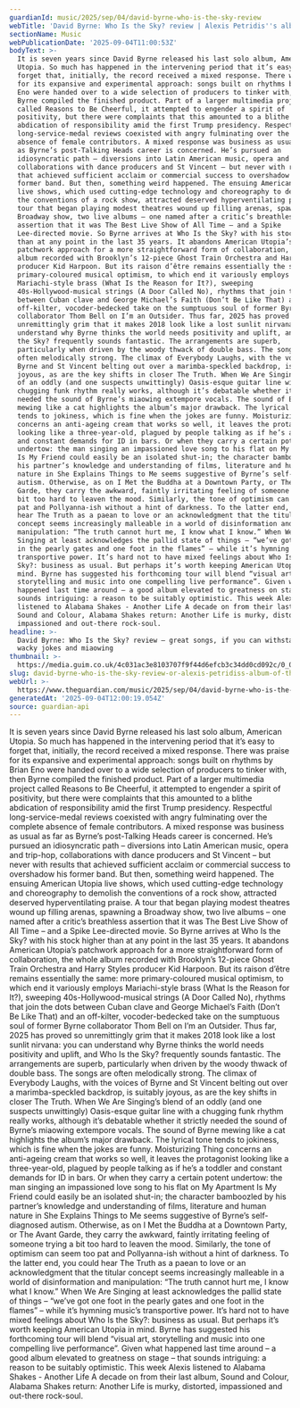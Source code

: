 ```yaml
---
guardianId: music/2025/sep/04/david-byrne-who-is-the-sky-review
webTitle: 'David Byrne: Who Is the Sky? review | Alexis Petridis''s album of the week'
sectionName: Music
webPublicationDate: '2025-09-04T11:00:53Z'
bodyText: >-
  It is seven years since David Byrne released his last solo album, American
  Utopia. So much has happened in the intervening period that it’s easy to
  forget that, initially, the record received a mixed response. There was praise
  for its expansive and experimental approach: songs built on rhythms by Brian
  Eno were handed over to a wide selection of producers to tinker with, then
  Byrne compiled the finished product. Part of a larger multimedia project
  called Reasons to Be Cheerful, it attempted to engender a spirit of
  positivity, but there were complaints that this amounted to a blithe
  abdication of responsibility amid the first Trump presidency. Respectful
  long-service-medal reviews coexisted with angry fulminating over the complete
  absence of female contributors. A mixed response was business as usual as far
  as Byrne’s post-Talking Heads career is concerned. He’s pursued an
  idiosyncratic path – diversions into Latin American music, opera and trip-hop,
  collaborations with dance producers and St Vincent – but never with results
  that achieved sufficient acclaim or commercial success to overshadow his
  former band. But then, something weird happened. The ensuing American Utopia
  live shows, which used cutting-edge technology and choreography to demolish
  the conventions of a rock show, attracted deserved hyperventilating praise. A
  tour that began playing modest theatres wound up filling arenas, spawning a
  Broadway show, two live albums – one named after a critic’s breathless
  assertion that it was The Best Live Show of All Time – and a Spike
  Lee-directed movie. So Byrne arrives at Who Is the Sky? with his stock higher
  than at any point in the last 35 years. It abandons American Utopia’s
  patchwork approach for a more straightforward form of collaboration, the whole
  album recorded with Brooklyn’s 12-piece Ghost Train Orchestra and Harry Styles
  producer Kid Harpoon. But its raison d’être remains essentially the same: more
  primary-coloured musical optimism, to which end it variously employs
  Mariachi-style brass (What Is the Reason for It?), sweeping
  40s-Hollywood-musical strings (A Door Called No), rhythms that join the dots
  between Cuban clave and George Michael’s Faith (Don’t Be Like That) and an
  off-kilter, vocoder-bedecked take on the sumptuous soul of former Byrne
  collaborator Thom Bell on I’m an Outsider. Thus far, 2025 has proved so
  unremittingly grim that it makes 2018 look like a lost sunlit nirvana: you can
  understand why Byrne thinks the world needs positivity and uplift, and Who Is
  the Sky? frequently sounds fantastic. The arrangements are superb,
  particularly when driven by the woody thwack of double bass. The songs are
  often melodically strong. The climax of Everybody Laughs, with the voices of
  Byrne and St Vincent belting out over a marimba-speckled backdrop, is suitably
  joyous, as are the key shifts in closer The Truth. When We Are Singing’s blend
  of an oddly (and one suspects unwittingly) Oasis-esque guitar line with a
  chugging funk rhythm really works, although it’s debatable whether it strictly
  needed the sound of Byrne’s miaowing extempore vocals. The sound of Byrne
  mewing like a cat highlights the album’s major drawback. The lyrical tone
  tends to jokiness, which is fine when the jokes are funny. Moisturizing Thing
  concerns an anti-ageing cream that works so well, it leaves the protagonist
  looking like a three-year-old, plagued by people talking as if he’s a toddler
  and constant demands for ID in bars. Or when they carry a certain potent
  undertow: the man singing an impassioned love song to his flat on My Apartment
  Is My Friend could easily be an isolated shut-in; the character bamboozled by
  his partner’s knowledge and understanding of films, literature and human
  nature in She Explains Things to Me seems suggestive of Byrne’s self-diagnosed
  autism. Otherwise, as on I Met the Buddha at a Downtown Party, or The Avant
  Garde, they carry the awkward, faintly irritating feeling of someone trying a
  bit too hard to leaven the mood. Similarly, the tone of optimism can seem too
  pat and Pollyanna-ish without a hint of darkness. To the latter end, you could
  hear The Truth as a paean to love or an acknowledgment that the titular
  concept seems increasingly malleable in a world of disinformation and
  manipulation: “The truth cannot hurt me, I know what I know.” When We Are
  Singing at least acknowledges the pallid state of things – “we’ve got one foot
  in the pearly gates and one foot in the flames” – while it’s hymning music’s
  transportive power. It’s hard not to have mixed feelings about Who Is the
  Sky?: business as usual. But perhaps it’s worth keeping American Utopia in
  mind. Byrne has suggested his forthcoming tour will blend “visual art,
  storytelling and music into one compelling live performance”. Given what
  happened last time around – a good album elevated to greatness on stage – that
  sounds intriguing: a reason to be suitably optimistic. This week Alexis
  listened to Alabama Shakes - Another Life A decade on from their last album,
  Sound and Colour, Alabama Shakes return: Another Life is murky, distorted,
  impassioned and out-there rock-soul.
headline: >-
  David Byrne: Who Is the Sky? review – great songs, if you can withstand the
  wacky jokes and miaowing
thumbnail: >-
  https://media.guim.co.uk/4c031ac3e8103707f9f44d6efcb3c34dd0cd092c/0_0_3914_3129/500.jpg
slug: david-byrne-who-is-the-sky-review-or-alexis-petridiss-album-of-the-week
webUrl: >-
  https://www.theguardian.com/music/2025/sep/04/david-byrne-who-is-the-sky-review
generatedAt: '2025-09-04T12:00:19.054Z'
source: guardian-api
---
```

It is seven years since David Byrne released his last solo album, American Utopia. So much has happened in the intervening period that it’s easy to forget that, initially, the record received a mixed response. There was praise for its expansive and experimental approach: songs built on rhythms by Brian Eno were handed over to a wide selection of producers to tinker with, then Byrne compiled the finished product. Part of a larger multimedia project called Reasons to Be Cheerful, it attempted to engender a spirit of positivity, but there were complaints that this amounted to a blithe abdication of responsibility amid the first Trump presidency. Respectful long-service-medal reviews coexisted with angry fulminating over the complete absence of female contributors. A mixed response was business as usual as far as Byrne’s post-Talking Heads career is concerned. He’s pursued an idiosyncratic path – diversions into Latin American music, opera and trip-hop, collaborations with dance producers and St Vincent – but never with results that achieved sufficient acclaim or commercial success to overshadow his former band. But then, something weird happened. The ensuing American Utopia live shows, which used cutting-edge technology and choreography to demolish the conventions of a rock show, attracted deserved hyperventilating praise. A tour that began playing modest theatres wound up filling arenas, spawning a Broadway show, two live albums – one named after a critic’s breathless assertion that it was The Best Live Show of All Time – and a Spike Lee-directed movie. So Byrne arrives at Who Is the Sky? with his stock higher than at any point in the last 35 years. It abandons American Utopia’s patchwork approach for a more straightforward form of collaboration, the whole album recorded with Brooklyn’s 12-piece Ghost Train Orchestra and Harry Styles producer Kid Harpoon. But its raison d’être remains essentially the same: more primary-coloured musical optimism, to which end it variously employs Mariachi-style brass (What Is the Reason for It?), sweeping 40s-Hollywood-musical strings (A Door Called No), rhythms that join the dots between Cuban clave and George Michael’s Faith (Don’t Be Like That) and an off-kilter, vocoder-bedecked take on the sumptuous soul of former Byrne collaborator Thom Bell on I’m an Outsider. Thus far, 2025 has proved so unremittingly grim that it makes 2018 look like a lost sunlit nirvana: you can understand why Byrne thinks the world needs positivity and uplift, and Who Is the Sky? frequently sounds fantastic. The arrangements are superb, particularly when driven by the woody thwack of double bass. The songs are often melodically strong. The climax of Everybody Laughs, with the voices of Byrne and St Vincent belting out over a marimba-speckled backdrop, is suitably joyous, as are the key shifts in closer The Truth. When We Are Singing’s blend of an oddly (and one suspects unwittingly) Oasis-esque guitar line with a chugging funk rhythm really works, although it’s debatable whether it strictly needed the sound of Byrne’s miaowing extempore vocals. The sound of Byrne mewing like a cat highlights the album’s major drawback. The lyrical tone tends to jokiness, which is fine when the jokes are funny. Moisturizing Thing concerns an anti-ageing cream that works so well, it leaves the protagonist looking like a three-year-old, plagued by people talking as if he’s a toddler and constant demands for ID in bars. Or when they carry a certain potent undertow: the man singing an impassioned love song to his flat on My Apartment Is My Friend could easily be an isolated shut-in; the character bamboozled by his partner’s knowledge and understanding of films, literature and human nature in She Explains Things to Me seems suggestive of Byrne’s self-diagnosed autism. Otherwise, as on I Met the Buddha at a Downtown Party, or The Avant Garde, they carry the awkward, faintly irritating feeling of someone trying a bit too hard to leaven the mood. Similarly, the tone of optimism can seem too pat and Pollyanna-ish without a hint of darkness. To the latter end, you could hear The Truth as a paean to love or an acknowledgment that the titular concept seems increasingly malleable in a world of disinformation and manipulation: “The truth cannot hurt me, I know what I know.” When We Are Singing at least acknowledges the pallid state of things – “we’ve got one foot in the pearly gates and one foot in the flames” – while it’s hymning music’s transportive power. It’s hard not to have mixed feelings about Who Is the Sky?: business as usual. But perhaps it’s worth keeping American Utopia in mind. Byrne has suggested his forthcoming tour will blend “visual art, storytelling and music into one compelling live performance”. Given what happened last time around – a good album elevated to greatness on stage – that sounds intriguing: a reason to be suitably optimistic. This week Alexis listened to Alabama Shakes - Another Life A decade on from their last album, Sound and Colour, Alabama Shakes return: Another Life is murky, distorted, impassioned and out-there rock-soul.
